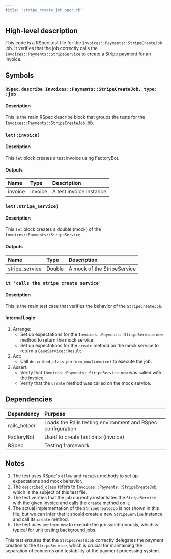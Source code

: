 ```yaml
---
title: "stripe_create_job_spec.rb"
---
```


## High-level description
This code is a RSpec test file for the `Invoices::Payments::StripeCreateJob` job. It verifies that the job correctly calls the `Invoices::Payments::StripeService` to create a Stripe payment for an invoice.

## Symbols

### `RSpec.describe Invoices::Payments::StripeCreateJob, type: :job`
#### Description
This is the main RSpec describe block that groups the tests for the `Invoices::Payments::StripeCreateJob` job.

### `let(:invoice)`
#### Description
This `let` block creates a test invoice using FactoryBot.

#### Outputs
| Name | Type | Description |
|:-----|:-----|:------------|
| invoice | Invoice | A test invoice instance |

### `let(:stripe_service)`
#### Description
This `let` block creates a double (mock) of the `Invoices::Payments::StripeService`.

#### Outputs
| Name | Type | Description |
|:-----|:-----|:------------|
| stripe_service | Double | A mock of the StripeService |

### `it 'calls the stripe create service'`
#### Description
This is the main test case that verifies the behavior of the `StripeCreateJob`.

#### Internal Logic
1. Arrange:
   - Set up expectations for the `Invoices::Payments::StripeService.new` method to return the mock service.
   - Set up expectations for the `create` method on the mock service to return a `BaseService::Result`.
2. Act:
   - Call `described_class.perform_now(invoice)` to execute the job.
3. Assert:
   - Verify that `Invoices::Payments::StripeService.new` was called with the invoice.
   - Verify that the `create` method was called on the mock service.

## Dependencies
| Dependency | Purpose |
|:-----------|:--------|
| rails_helper | Loads the Rails testing environment and RSpec configuration |
| FactoryBot | Used to create test data (invoice) |
| RSpec | Testing framework |

## Notes
1. The test uses RSpec's `allow` and `receive` methods to set up expectations and mock behavior.
2. The `described_class` refers to `Invoices::Payments::StripeCreateJob`, which is the subject of this test file.
3. The test verifies that the job correctly instantiates the `StripeService` with the given invoice and calls the `create` method on it.
4. The actual implementation of the `StripeCreateJob` is not shown in this file, but we can infer that it should create a new `StripeService` instance and call its `create` method.
5. The test uses `perform_now` to execute the job synchronously, which is typical for unit testing background jobs.

This test ensures that the `StripeCreateJob` correctly delegates the payment creation to the `StripeService`, which is crucial for maintaining the separation of concerns and testability of the payment processing system.